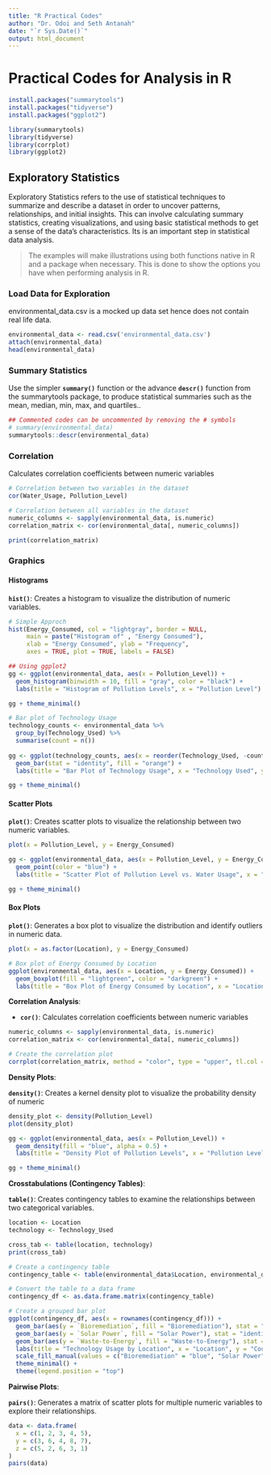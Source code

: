 ```yaml
---
title: "R Practical Codes"
author: "Dr. Odoi and Seth Antanah"
date: "`r Sys.Date()`"
output: html_document
---
```


# Practical Codes for Analysis in R

```r

install.packages("summarytools")
install.packages("tidyverse")
install.packages("ggplot2")
```

```r

library(summarytools)
library(tidyverse)
library(corrplot)
library(ggplot2)
```

## Exploratory Statistics

Exploratory Statistics refers to the use of statistical techniques to summarize and describe a dataset in order to uncover patterns, relationships, and initial insights. This can involve calculating summary statistics, creating visualizations, and using basic statistical methods to get a sense of the data's characteristics. Its is an important step in statistical data analysis.

> The examples will make illustrations using both functions native in R and a package when necessary. This is done to show the options you have when performing analysis in R.

### Load Data for Exploration

environmental_data.csv is a mocked up data set hence does not contain real life data.

```r

environmental_data <- read.csv('environmental_data.csv')
attach(environmental_data)
head(environmental_data)
```

### **Summary Statistics**

Use the simpler **`summary()`** function or the advance **`descr()`** function from the summarytools package, to produce statistical summaries such as the mean, median, min, max, and quartiles..

```r

## Commented codes can be uncommented by removing the # symbols
# summary(environmental_data)
summarytools::descr(environmental_data)
```

### Correlation

Calculates correlation coefficients between numeric variables

```r

# Correlation between two variables in the dataset
cor(Water_Usage, Pollution_Level)
```

```r

# Correlation between all variables in the dataset
numeric_columns <- sapply(environmental_data, is.numeric)
correlation_matrix <- cor(environmental_data[, numeric_columns])

print(correlation_matrix)
```

### Graphics

#### **Histograms**

**`hist()`**: Creates a histogram to visualize the distribution of numeric variables.

```r

# Simple Approch
hist(Energy_Consumed, col = "lightgray", border = NULL,
     main = paste("Histogram of" , "Energy Consumed"),
     xlab = "Energy Consumed", ylab = "Frequency",
     axes = TRUE, plot = TRUE, labels = FALSE)
```

```r
## Using ggplot2 
gg <- ggplot(environmental_data, aes(x = Pollution_Level)) +
  geom_histogram(binwidth = 10, fill = "gray", color = "black") +
  labs(title = "Histogram of Pollution Levels", x = "Pollution Level")

gg + theme_minimal()
```

```r

# Bar plot of Technology Usage
technology_counts <- environmental_data %>%
  group_by(Technology_Used) %>%
  summarise(count = n())
  
gg <- ggplot(technology_counts, aes(x = reorder(Technology_Used, -count), y = count)) +
  geom_bar(stat = "identity", fill = "orange") +
  labs(title = "Bar Plot of Technology Usage", x = "Technology Used", y = "Count") 

gg + theme_minimal()
```

#### **Scatter Plots**

**`plot()`**: Creates scatter plots to visualize the relationship between two numeric variables.

```r
plot(x = Pollution_Level, y = Energy_Consumed)
```

```r

gg <- ggplot(environmental_data, aes(x = Pollution_Level, y = Energy_Consumed)) +
  geom_point(color = "blue") +
  labs(title = "Scatter Plot of Pollution Level vs. Water Usage", x = "Pollution                   Level", y = "Water Usage")

gg + theme_minimal()
```

#### **Box Plots**

**`plot()`**: Generates a box plot to visualize the distribution and identify outliers in numeric data.

```r
plot(x = as.factor(Location), y = Energy_Consumed)
```

```r

# Box plot of Energy Consumed by Location
ggplot(environmental_data, aes(x = Location, y = Energy_Consumed)) +
  geom_boxplot(fill = "lightgreen", color = "darkgreen") +
  labs(title = "Box Plot of Energy Consumed by Location", x = "Location", y = "Energy Consumed")
```

**Correlation Analysis**:

-   **`cor()`**: Calculates correlation coefficients between numeric variables

```r

numeric_columns <- sapply(environmental_data, is.numeric)
correlation_matrix <- cor(environmental_data[, numeric_columns])

# Create the correlation plot
corrplot(correlation_matrix, method = "color", type = "upper", tl.col = "black")
```

**Density Plots**:

**`density()`**: Creates a kernel density plot to visualize the probability density of numeric

```r

density_plot <- density(Pollution_Level)
plot(density_plot)
```

```r


gg <- ggplot(environmental_data, aes(x = Pollution_Level)) +
  geom_density(fill = "blue", alpha = 0.5) +
  labs(title = "Density Plot of Pollution Levels", x = "Pollution Level", y = "Density")

gg + theme_minimal()
```

**Crosstabulations (Contingency Tables)**:

**`table()`**: Creates contingency tables to examine the relationships between two categorical variables.

```r

location <- Location
technology <- Technology_Used

cross_tab <- table(location, technology)
print(cross_tab)
```

```r

# Create a contingency table
contingency_table <- table(environmental_data$Location, environmental_data$Technology_Used)

# Convert the table to a data frame
contingency_df <- as.data.frame.matrix(contingency_table)

# Create a grouped bar plot
ggplot(contingency_df, aes(x = rownames(contingency_df))) +
  geom_bar(aes(y = `Bioremediation`, fill = "Bioremediation"), stat = "identity", position = "dodge") +
  geom_bar(aes(y = `Solar Power`, fill = "Solar Power"), stat = "identity", position = "dodge") +
  geom_bar(aes(y = `Waste-to-Energy`, fill = "Waste-to-Energy"), stat = "identity", position = "dodge") +
  labs(title = "Technology Usage by Location", x = "Location", y = "Count", fill = "Technology Used") +
  scale_fill_manual(values = c("Bioremediation" = "blue", "Solar Power" = "green", "Waste-to-Energy" = "orange")) +
  theme_minimal() +
  theme(legend.position = "top")
```

**Pairwise Plots**:

**`pairs()`**: Generates a matrix of scatter plots for multiple numeric variables to explore their relationships.

```r

data <- data.frame(
  x = c(1, 2, 3, 4, 5),
  y = c(3, 6, 4, 8, 7),
  z = c(5, 2, 6, 3, 1)
)
pairs(data)
```
